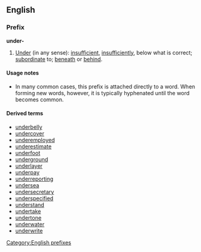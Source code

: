 ==English==

===Prefix===
'''under-'''

# [[under|Under]] (in any sense): [[insufficient]], [[insufficiently]], below what is correct; [[subordinate]] to; [[beneath]] or [[behind]].

====Usage notes====
* In many common cases, this prefix is attached directly to a word. When forming new words, however, it is typically hyphenated until the word becomes common.

====Derived terms====
* [[underbelly]]
* [[undercover]]
* [[underemployed]]
* [[underestimate]]
* [[underfoot]]
* [[underground]]
* [[underlayer]]
* [[underpay]]
* [[underreporting]]
* [[undersea]]
* [[undersecretary]]
* [[underspecified]]
* [[understand]] <!-- maybe? -->
* [[undertake]] <!-- maybe? -->
* [[undertone]]
* [[underwater]]
* [[underwrite]]

[[Category:English prefixes]]